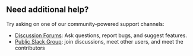 ## Need additional help?

Try asking on one of our community-powered support channels:

- [Discussion Forums](https://discourse.firez.one/?utm_source=docs.firezone.dev): Ask questions, report bugs,
  and suggest features.
- [Public Slack Group](https://join.slack.com/t/firezone-users/shared_invite/zt-111043zus-j1lP_jP5ohv52FhAayzT6w):
  join discussions, meet other users, and meet the contributors
